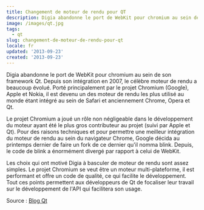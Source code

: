 ```yaml
---
title: Changement de moteur de rendu pour QT
description: Digia abandonne le port de WebKit pour chromium au sein de son framework Qt. Depuis son intégration en 2007, le célèbre moteur de rendu a beaucoup évolué. Porté principalement par le projet Chromium (Google), Apple et Nokia, il est devenu un des moteur de rendu les plus utilisé au monde étant intégré au sein de Safari et anciennement Chrome, Opera et Qt.
image: /images/qt.jpg
tags:
  - qt
slug: changement-de-moteur-de-rendu-pour-qt
locale: fr
updated: '2013-09-23'
created: '2013-09-23'
---
```


Digia abandonne le port de WebKit pour chromium au sein de son framework Qt. Depuis son intégration en 2007, le célèbre moteur de rendu a beaucoup évolué. Porté principalement par le projet Chromium (Google), Apple et Nokia, il est devenu un des moteur de rendu les plus utilisé au monde étant intégré au sein de Safari et anciennement Chrome, Opera et Qt.

Le projet Chromium a joué un rôle non négligeable dans le développement du moteur ayant été le plus gros contributeur au projet (suivi par Apple et Qt). Pour des raisons techniques et pour permettre une meilleur intégration du moteur de rendu au sein du navigateur Chrome, Google décida au printemps dernier de faire un fork de ce dernier qu'il nomma blink. Depuis, le code de blink a énormément divergé par rapport à celui de WebKit.

Les choix qui ont motivé Digia à basculer de moteur de rendu sont assez simples. Le projet Chromium se veut être un moteur multi-plateforme, il est performant et offre un code de qualité, ce qui facilite le développement. Tout ces points permettent aux développeurs de Qt de focaliser leur travail sur le développement de l'API qui facilitera son usage.

Source : [Blog Qt](http://blog.qt.digia.com/blog/2013/09/12/introducing-the-qt-webengine/)
